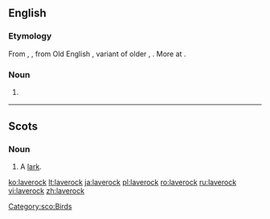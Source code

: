 ==English==

===Etymology===
From {{etyl|enm|en}} {{m|enm|laveroc}}, {{m|enm|laverke}}, from Old English {{m|ang|lāferce}}, variant of older {{m|ang|lāwerce}}, {{m|ang|laewerce|lǣwerce}}. More at {{l|en|lark}}.

===Noun===
{{en-noun}}

# {{alternative form of|lark|lang=en}} {{qual|the bird|lang=en}}

----

==Scots==

===Noun===
{{sco-noun}}

# A [[lark]].

[[Category:sco:Birds]]

[[ko:laverock]]
[[lt:laverock]]
[[ja:laverock]]
[[pl:laverock]]
[[ro:laverock]]
[[ru:laverock]]
[[vi:laverock]]
[[zh:laverock]]
